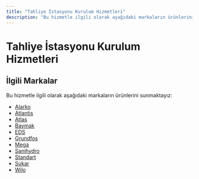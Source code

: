 ```yaml
---
title: "Tahliye İstasyonu Kurulum Hizmetleri"
description: "Bu hizmetle ilgili olarak aşağıdaki markaların ürünlerini sunmaktayız:"
---
```


# Tahliye İstasyonu Kurulum Hizmetleri

## İlgili Markalar

Bu hizmetle ilgili olarak aşağıdaki markaların ürünlerini sunmaktayız:

*   [Alarko](/markalar/alarko)
*   [Atlantis](/markalar/atlantis)
*   [Atlas](/markalar/atlas)
*   [Baymak](/markalar/baymak)
*   [EDS](/markalar/eds)
*   [Grundfos](/markalar/grundfos)
*   [Mega](/markalar/mega)
*   [Sanihydro](/markalar/sanihydro)
*   [Standart](/markalar/standart)
*   [Sukar](/markalar/sukar)
*   [Wilo](/markalar/wilo)
